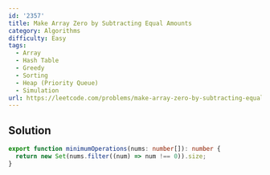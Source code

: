 ```yaml
---
id: '2357'
title: Make Array Zero by Subtracting Equal Amounts
category: Algorithms
difficulty: Easy
tags:
  - Array
  - Hash Table
  - Greedy
  - Sorting
  - Heap (Priority Queue)
  - Simulation
url: https://leetcode.com/problems/make-array-zero-by-subtracting-equal-amounts
---
```


## Solution

```typescript showLineNumbers
export function minimumOperations(nums: number[]): number {
  return new Set(nums.filter((num) => num !== 0)).size;
}
```
